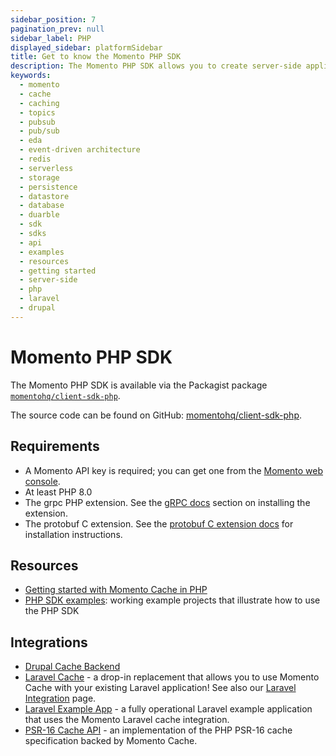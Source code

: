 ```yaml
---
sidebar_position: 7
pagination_prev: null
sidebar_label: PHP
displayed_sidebar: platformSidebar
title: Get to know the Momento PHP SDK
description: The Momento PHP SDK allows you to create server-side applications, and take advantage of Momento's caching and pub-sub features. Find resources and examples here!
keywords:
  - momento
  - cache
  - caching
  - topics
  - pubsub
  - pub/sub
  - eda
  - event-driven architecture
  - redis
  - serverless
  - storage
  - persistence
  - datastore
  - database
  - duarble
  - sdk
  - sdks
  - api
  - examples
  - resources
  - getting started
  - server-side
  - php
  - laravel
  - drupal
---
```


# Momento PHP SDK

The Momento PHP SDK is available via the Packagist package [`momentohq/client-sdk-php`](https://packagist.org/packages/momentohq/client-sdk-php).

The source code can be found on GitHub: [momentohq/client-sdk-php](https://github.com/momentohq/client-sdk-php).

## Requirements

- A Momento API key is required; you can get one from the [Momento web console](https://console.gomomento.com/).
- At least PHP 8.0
- The grpc PHP extension. See the [gRPC docs](https://github.com/grpc/grpc/blob/master/src/php/README.md) section on installing the extension.
- The protobuf C extension. See the [protobuf C extension docs](https://developers.google.com/google-ads/api/docs/client-libs/php/protobuf#c_implementation) for installation instructions.

## Resources

- [Getting started with Momento Cache in PHP](/platform/sdks/php/cache)
- [PHP SDK examples](https://github.com/momentohq/client-sdk-php/blob/main/examples/README.md): working example projects that illustrate how to use the PHP SDK

## Integrations

- [Drupal Cache Backend](/cache/integrations/drupal-integration.md)
- [Laravel Cache](https://github.com/momentohq/laravel-cache) - a drop-in replacement that allows you to use Momento Cache with your existing Laravel application! See also our [Laravel Integration](/cache/integrations/momento-cache-laravel-php.md) page.
- [Laravel Example App](https://github.com/momentohq/laravel-example) - a fully operational Laravel example application that uses the Momento Laravel cache integration.
- [PSR-16 Cache API](https://github.com/momentohq/client-sdk-php/blob/main/README-PSR16.md) - an implementation of the PHP PSR-16 cache specification backed by Momento Cache.
